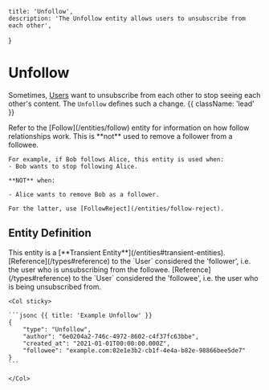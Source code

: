     title: 'Unfollow',
    description: 'The Unfollow entity allows users to unsubscribe from each other',
}

# Unfollow

Sometimes, [Users](/entities/user) want to unsubscribe from each other to stop seeing each other's content. The `Unfollow` defines such a change. {{ className: 'lead' }}

<Note>
    Refer to the [Follow](/entities/follow) entity for information on how follow relationships work.
</Note>

<Note>
    This is **not** used to remove a follower from a followee.

    For example, if Bob follows Alice, this entity is used when:
    - Bob wants to stop following Alice.

    **NOT** when:
    
    - Alice wants to remove Bob as a follower.

    For the latter, use [FollowReject](/entities/follow-reject).
</Note>

## Entity Definition

<Warning>
    This entity is a [**Transient Entity**](/entities#transient-entities).
</Warning>

<Row>
    <Col>
        <Properties name="Unfollow">
            <Property name="author" type="Reference" required={true} typeLink="/types#reference">
                [Reference](/types#reference) to the `User` considered the 'follower', i.e. the user who is unsubscribing from the followee.
            </Property>
            <Property name="followee" type="Reference" required={true} typeLink="/types#reference">
                [Reference](/types#reference) to the `User` considered the 'followee', i.e. the user who is being unsubscribed from.
            </Property>
        </Properties>
    </Col>

    <Col sticky>

    ```jsonc {{ title: 'Example Unfollow' }}
    {
        "type": "Unfollow",
        "author": "6e0204a2-746c-4972-8602-c4f37fc63bbe",
        "created_at": "2021-01-01T00:00:00.000Z",
        "followee": "example.com:02e1e3b2-cb1f-4e4a-b82e-98866bee5de7"
    }
    ```

    </Col>
</Row>